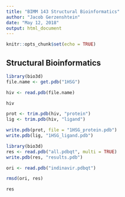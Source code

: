 ```yaml
---
title: "BIMM 143 Structural Bioinformatics"
author: "Jacob Gerzenshtein"
date: "May 12, 2018"
output: html_document
---
```


```r
knitr::opts_chunk$set(echo = TRUE)
```

## Structural Bioinformatics 


```r
library(bio3d)
file.name <- get.pdb("1HSG")
```

```r
hiv <- read.pdb(file.name)

hiv
```

```r
prot <- trim.pdb(hiv, "protein")
lig <- trim.pdb(hiv, "ligand")

```

```r
write.pdb(prot, file = "1HSG_protein.pdb")
write.pdb(lig, "1HSG_ligand.pdb")
```

```r
library(bio3d)
res <- read.pdb("all.pdbqt", multi = TRUE)
write.pdb(res, "results.pdb")
```

```r
ori <- read.pdb("indinavir.pdbqt")

rmsd(ori, res)
```

```r
res
```



